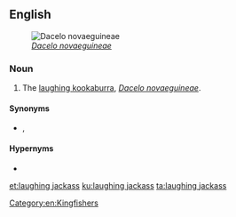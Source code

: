 ==English==
[[File:Laughing Kookaburra Gravestone.jpg|thumb|right|''[[Dacelo novaeguineae]]'']]

===Noun===
{{en-noun|head=[[laughing]] [[jackass]]|laughing jackasses}}

# The [[laughing kookaburra]], ''[[Dacelo novaeguineae]]''.

====Synonyms====
* {{l|en|jackass kingfisher}}, {{l|en|gogobera}}

====Hypernyms====
* {{l|en|kookaburra}}

[[Category:en:Kingfishers]]

[[et:laughing jackass]]
[[ku:laughing jackass]]
[[ta:laughing jackass]]